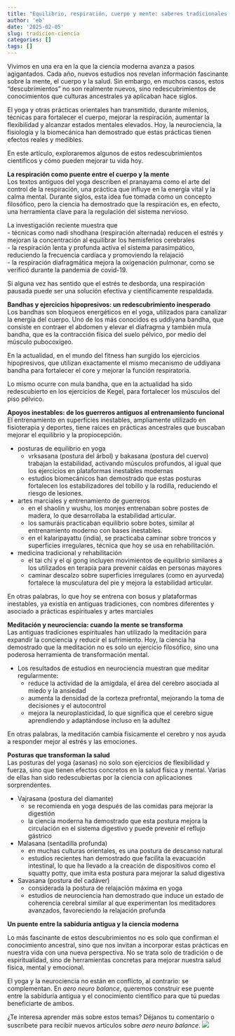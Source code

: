 ```yaml
---
title: "Equilibrio, respiración, cuerpo y mente: saberes tradicionales que la ciencia redescubre"
author: 'eb'
date: '2025-02-05'
slug: tradicion-ciencia
categories: []
tags: []
---
```



Vivimos en una era en la que la ciencia moderna avanza a pasos agigantados. Cada año, nuevos estudios nos revelan información fascinante sobre la mente, el cuerpo y la salud. Sin embargo, en muchos casos, estos "descubrimientos" no son realmente nuevos, sino redescubrimientos de conocimientos que culturas ancestrales ya aplicaban hace siglos.  

El yoga y otras prácticas orientales han transmitido, durante milenios, técnicas para fortalecer el cuerpo, mejorar la respiración, aumentar la flexibilidad y alcanzar estados mentales elevados. Hoy, la neurociencia, la fisiología y la biomecánica han demostrado que estas prácticas tienen efectos reales y medibles.    

En este artículo, exploraremos algunos de estos redescubrimientos científicos y cómo pueden mejorar tu vida hoy.  


**La respiración como puente entre el cuerpo y la mente**    
Los textos antiguos del yoga describen el pranayama como el arte del control de la respiración, una práctica que influye en la energía vital y la calma mental. Durante siglos, esta idea fue tomada como un concepto filosófico, pero la ciencia ha demostrado que la respiración es, en efecto, una herramienta clave para la regulación del sistema nervioso.  

La investigación reciente muestra que  
- técnicas como nadi shodhana (respiración alternada) reducen el estrés y mejoran la concentración al equilibrar los hemisferios cerebrales  
- la respiración lenta y profunda activa el sistema parasimpático, reduciendo la frecuencia cardíaca y promoviendo la relajació  
- la respiración diafragmática mejora la oxigenación pulmonar, como se verificó durante la pandemia de covid-19.  

Si alguna vez has sentido que el estrés te desborda, una respiración pausada puede ser una solución efectiva y científicamente respaldada.  


**Bandhas y ejercicios hipopresivos: un redescubrimiento inesperado**  
Los bandhas son bloqueos energéticos en el yoga, utilizados para canalizar la energía del cuerpo. Uno de los más conocidos es uddiyana bandha, que consiste en contraer el abdomen y elevar el diafragma y también mula bandha, que es la contracción física del suelo pélvico, por medio del músculo pubocoxígeo.

En la actualidad, en el mundo del fitness han surgido los ejercicios hipopresivos, que utilizan exactamente el mismo mecanismo de uddiyana bandha para fortalecer el core y mejorar la función respiratoria.

Lo mismo ocurre con mula bandha, que en la actualidad ha sido redescubierto en los ejercicios de Kegel, para fortalecer los músculos del piso pélvico.


**Apoyos inestables: de los guerreros antiguos al entrenamiento funcional**    
El entrenamiento en superficies inestables, ampliamente utilizado en fisioterapia y deportes, tiene raíces en prácticas ancestrales que buscaban mejorar el equilibrio y la propiocepción.  

- posturas de equilibrio en yoga  
  - vrksasana (postura del árbol) y bakasana (postura del cuervo) trabajan la estabilidad, activando músculos profundos, al igual que los ejercicios en plataformas inestables modernas  
  - estudios biomecánicos han demostrado que estas posturas fortalecen los estabilizadores del tobillo y la rodilla, reduciendo el riesgo de lesiones.    

- artes marciales y entrenamiento de guerreros  
  - en el shaolin y wushu, los monjes entrenaban sobre postes de madera, lo que desarrollaba la estabilidad articular.  
  - los samuráis practicaban equilibrio sobre botes, similar al entrenamiento moderno con bases inestables.  
  - en el kalaripayattu (india), se practicaba caminar sobre troncos y superficies irregulares, técnica que hoy se usa en rehabilitación.  

- medicina tradicional y rehabilitación  
  - el tai chi y el qi gong incluyen movimientos de equilibrio similares a los utilizados en terapia para prevenir caídas en personas mayores  
  - caminar descalzo sobre superficies irregulares (como en ayurveda) fortalece la musculatura del pie y mejora la estabilidad articular.  

En otras palabras, lo que hoy se entrena con bosus y plataformas inestables, ya existía en antiguas tradiciones, con nombres diferentes y asociado a prácticas espirituales y artes marciales    


**Meditación y neurociencia: cuando la mente se transforma**   
Las antiguas tradiciones espirituales han utilizado la meditación para expandir la conciencia y reducir el sufrimiento. Hoy, la ciencia ha demostrado que la meditación no es solo un ejercicio filosófico, sino una poderosa herramienta de transformación mental.  

- Los resultados de estudios en neurociencia muestran que meditar regularmente:   
  - reduce la actividad de la amígdala, el área del cerebro asociada al miedo y la ansiedad  
  - aumenta la densidad de la corteza prefrontal, mejorando la toma de decisiones y el autocontrol  
  - mejora la neuroplasticidad, lo que significa que el cerebro sigue aprendiendo y adaptándose incluso en la adultez  

En otras palabras, la meditación cambia físicamente el cerebro y nos ayuda a responder mejor al estrés y las emociones.  

**Posturas que transforman la salud**  
Las posturas del yoga (asanas) no solo son ejercicios de flexibilidad y fuerza, sino que tienen efectos concretos en la salud física y mental. Varias de ellas han sido redescubiertas por la ciencia con aplicaciones sorprendentes.  

- Vajrasana (postura del diamante)  
  - se recomienda en yoga después de las comidas para mejorar la digestión  
  - la ciencia moderna ha demostrado que esta postura mejora la circulación en el sistema digestivo y puede prevenir el reflujo gástrico  
  
- Malasana (sentadilla profunda)  
  - en muchas culturas orientales, es una postura de descanso natural  
  - estudios recientes han demostrado que facilita la evacuación intestinal, lo que ha llevado a la creación de dispositivos como el squatty potty, que imita esta postura para mejorar la salud digestiva  


- Savasana (postura del cadáver)  
  - considerada la postura de relajación máxima en yoga  
  - estudios de neurociencia han demostrado que induce un estado de coherencia cerebral similar al que experimentan los meditadores avanzados, favoreciendo la relajación profunda  


**Un puente entre la sabiduría antigua y la ciencia moderna**  

Lo más fascinante de estos descubrimientos no es solo que confirman el conocimiento ancestral, sino que nos invitan a incorporar estas prácticas en nuestra vida con una nueva perspectiva. No se trata solo de tradición o de espiritualidad, sino de herramientas concretas para mejorar nuestra salud física, mental y emocional.  

El yoga y la neurociencia no están en conflicto, al contrario: se complementan. En *aero neuro balance*, queremos construir ese puente entre la sabiduría antigua y el conocimiento científico para que tú puedas beneficiarte de ambos.  

¿Te interesa aprender más sobre estos temas? Déjanos tu comentario o suscríbete para recibir nuevos artículos sobre *aero neuro balance*.
![](dos.jpg)